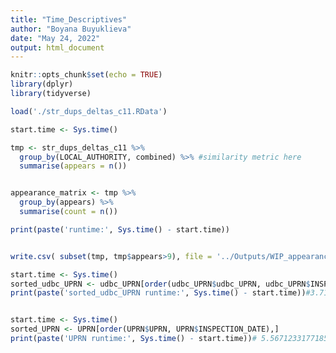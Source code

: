 ```yaml
---
title: "Time_Descriptives"
author: "Boyana Buyuklieva"
date: "May 24, 2022"
output: html_document
---
```


```r
knitr::opts_chunk$set(echo = TRUE)
library(dplyr)
library(tidyverse)
```

```r
load('./str_dups_deltas_c11.RData')
```


```r
start.time <- Sys.time()

tmp <- str_dups_deltas_c11 %>%
  group_by(LOCAL_AUTHORITY, combined) %>% #similarity metric here 
  summarise(appears = n())


appearance_matrix <- tmp %>%
  group_by(appears) %>%
  summarise(count = n())

print(paste('runtime:', Sys.time() - start.time))


write.csv( subset(tmp, tmp$appears>9), file = '../Outputs/WIP_appearance_matrix_over_9.csv')
```




```r
start.time <- Sys.time()
sorted_udbc_UPRN <- udbc_UPRN[order(udbc_UPRN$udbc_UPRN, udbc_UPRN$INSPECTION_DATE),]
print(paste('sorted_udbc_UPRN runtime:', Sys.time() - start.time))#3.7183694322904


start.time <- Sys.time()
sorted_UPRN <- UPRN[order(UPRN$UPRN, UPRN$INSPECTION_DATE),]
print(paste('UPRN runtime:', Sys.time() - start.time))# 5.56712331771851


```

